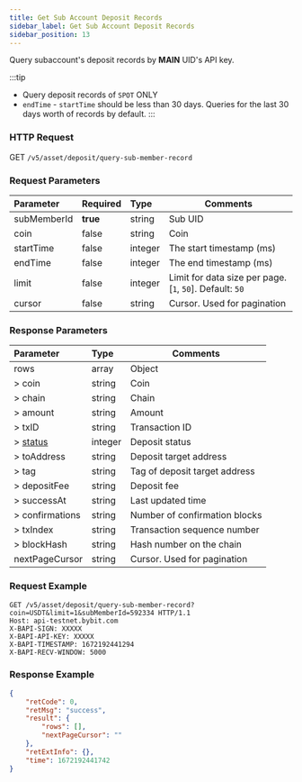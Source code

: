 ```yaml
---
title: Get Sub Account Deposit Records
sidebar_label: Get Sub Account Deposit Records
sidebar_position: 13
---
```



Query subaccount's deposit records by **MAIN** UID's API key.

:::tip
* Query deposit records of `SPOT` ONLY
* `endTime` - `startTime` should be less than 30 days. Queries for the last 30 days worth of records by default.
:::

### HTTP Request
GET `/v5/asset/deposit/query-sub-member-record`

### Request Parameters
| Parameter | Required | Type | Comments|
|:----- |:-------|:-----|------ |
|subMemberId |**true** |string |Sub UID |
|coin |false |string |Coin |
|startTime |false |integer |The start timestamp (ms) |
|endTime |false |integer |The end timestamp (ms) |
|limit |false |integer |Limit for data size per page. [`1`, `50`]. Default: `50`|
|cursor |false |string |Cursor. Used for pagination|

### Response Parameters
| Parameter | Type | Comments|
|:----- |:-----|----- |
|rows |array|Object |
|> coin |string |Coin |
|> chain |string|Chain |
|> amount |string|Amount |
|> txID |string|Transaction ID |
|> [status](../enum#depositstatus) |integer|Deposit status |
|> toAddress |string|Deposit target address |
|> tag |string|Tag of deposit target address |
|> depositFee |string|Deposit fee |
|> successAt |string|Last updated time |
|> confirmations |string|Number of confirmation blocks |
|> txIndex |string|Transaction sequence number |
|> blockHash |string|Hash number on the chain |
|nextPageCursor |string |Cursor. Used for pagination|

### Request Example

```http
GET /v5/asset/deposit/query-sub-member-record?coin=USDT&limit=1&subMemberId=592334 HTTP/1.1
Host: api-testnet.bybit.com
X-BAPI-SIGN: XXXXX
X-BAPI-API-KEY: XXXXX
X-BAPI-TIMESTAMP: 1672192441294
X-BAPI-RECV-WINDOW: 5000
```

### Response Example

```json
{
    "retCode": 0,
    "retMsg": "success",
    "result": {
        "rows": [],
        "nextPageCursor": ""
    },
    "retExtInfo": {},
    "time": 1672192441742
}
```
